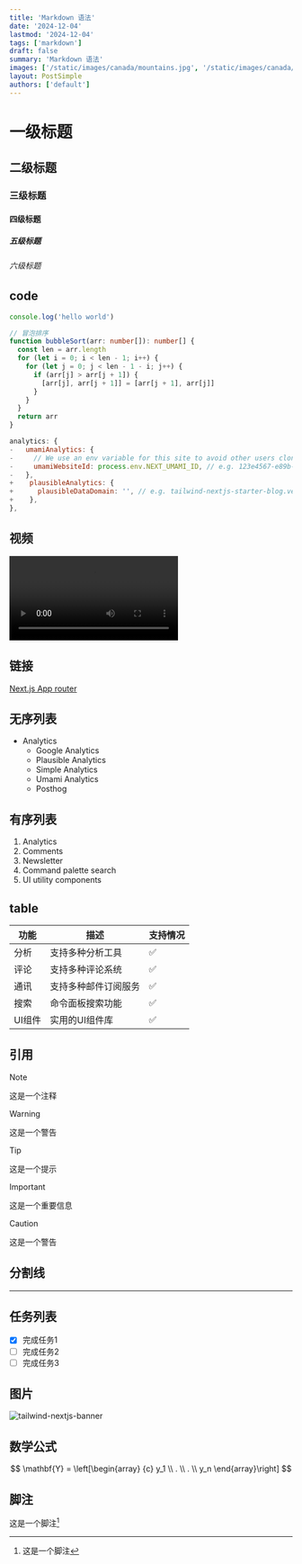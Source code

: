 ```yaml
---
title: 'Markdown 语法'
date: '2024-12-04'
lastmod: '2024-12-04'
tags: ['markdown']
draft: false
summary: 'Markdown 语法'
images: ['/static/images/canada/mountains.jpg', '/static/images/canada/toronto.jpg']
layout: PostSimple
authors: ['default']
---
```


<TOCInline toc={props.toc} exclude="Introduction" />

# 一级标题

## 二级标题

### 三级标题

#### 四级标题

##### 五级标题

###### 六级标题

## code

```js
console.log('hello world')
```

```ts:bubbleSort.ts
// 冒泡排序
function bubbleSort(arr: number[]): number[] {
  const len = arr.length
  for (let i = 0; i < len - 1; i++) {
    for (let j = 0; j < len - 1 - i; j++) {
      if (arr[j] > arr[j + 1]) {
        [arr[j], arr[j + 1]] = [arr[j + 1], arr[j]]
      }
    }
  }
  return arr
}
```

```diff-js:siteMetadata.js
analytics: {
-   umamiAnalytics: {
-     // We use an env variable for this site to avoid other users cloning our analytics ID
-     umamiWebsiteId: process.env.NEXT_UMAMI_ID, // e.g. 123e4567-e89b-12d3-a456-426614174000
-   },
+    plausibleAnalytics: {
+      plausibleDataDomain: '', // e.g. tailwind-nextjs-starter-blog.vercel.app
+    },
},
```

## 视频

<video controls>
  <source
    src="https://github-production-user-asset-6210df.s3.amazonaws.com/28362229/258559849-2124c81f-b99d-4431-839c-347e01a2616c.webm"
    type="video/webm"
  />
</video>

## 链接

[Next.js App router](https://nextjs.org/docs/app)

## 无序列表

- Analytics
  - Google Analytics
  - Plausible Analytics
  - Simple Analytics
  - Umami Analytics
  - Posthog

## 有序列表

1. Analytics
2. Comments
3. Newsletter
4. Command palette search
5. UI utility components

## table

| 功能 | 描述 | 支持情况 |
| --- | --- | --- |
| 分析 | 支持多种分析工具 | ✅ |
| 评论 | 支持多种评论系统 | ✅ |
| 通讯 | 支持多种邮件订阅服务 | ✅ |
| 搜索 | 命令面板搜索功能 | ✅ |
| UI组件 | 实用的UI组件库 | ✅ |

## 引用

> [!NOTE]
> 这是一个注释

> [!WARNING]
> 这是一个警告

> [!TIP]
> 这是一个提示

> [!IMPORTANT]
> 这是一个重要信息

> [!CAUTION]
> 这是一个警告

## 分割线

---

## 任务列表

- [x] 完成任务1
- [ ] 完成任务2
- [ ] 完成任务3

## 图片

![tailwind-nextjs-banner](/static/images/google.png)

## 数学公式

$$
\mathbf{Y} = \left[\begin{array}
  {c}
  y_1 \\
  . \\
  . \\
  y_n
\end{array}\right]
$$

## 脚注

这是一个脚注[^1]

[^1]: 这是一个脚注